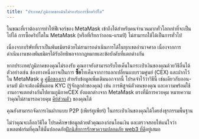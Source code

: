 ```yaml
---
title: "ประเทศ/ภูมิภาคของฉันไม่รองรับการซื้อคริปโต"
---
```


ในขณะที่เราต้องการทำให้ฟีเจอร์ของ MetaMask เข้าถึงได้สำหรับคนจำนวนมากทั่วโลกเท่าที่จะเป็นไปได้ การซื้อคริปโตใน MetaMask (หรือที่เรียกว่าออน-แรมป์) ไม่สามารถใช้ได้เป็นการทั่วไป

เนื่องจากบริษัทที่เราเป็นพันธมิตรด้วยไม่สามารถดำเนินการได้ในทุกเขตอำนาจศาล เนื่องจากการดำเนินงานของพันธมิตรได้รับอิทธิพลจากกฎหมายและข้อบังคับที่แตกต่างกัน

หากประเทศ/ภูมิภาคของคุณไม่รองรับ คุณอาจยังสามารถรับโทเค็นในกระเป๋าเงินของคุณด้วยวิธีอื่นได้ตัวอย่างเช่น ช่องทางหนึ่งอาจเป็นการ **ซื้อ**โทเค็นจากการแลกเปลี่ยนแบบรวมศูนย์ (CEX) และฝากไว้ใน MetaMask ดู [คู่มือของเรา](/getting-started/direct-deposit-receive-tokens-to-your-metamask-wallet) สำหรับข้อมูลเพิ่มเติมนอกจากนี้ โปรดจำไว้ว่าวิธีนี้ เช่นเดียวกับออน-แรมป์ มักจะต้องมีขั้นตอน KYC (รู้จักลูกค้าของคุณ) เช่น การพิสูจน์ตัวตนของคุณ และความพร้อมใช้งานอาจแตกต่างกันไปตามภูมิภาคCEX ยังแตกต่างจาก MetaMask ตรงที่มีการควบคุม หมายความว่าคุณไม่สามารถควบคุม [คีย์ส่วนตัว](/getting-started/user-guide-secret-recovery-phrase-password-and-private-keys) ของคุณได้

คุณยังสามารถจัดการเงินฝากแบบ P2P (เพียร์ทูเพียร์) ในกระเป๋าเงินของคุณได้โดยส่งธุรกรรมพื้นฐาน

ไม่ว่าคุณจะเลือกวิธีใด โปรดศึกษาข้อมูลด้วยตัวคุณเองก่อนโอนเงิน และตรวจสอบให้แน่ใจว่าแพลตฟอร์มที่คุณใช้นั้นปลอดภัย[ฝึกนิสัยการรักษาความปลอดภัย web3 ที่ดี](/privacy-and-security/what-is-a-secret-recovery-phrase-and-how-to-keep-your-crypto-wallet-secure)อยู่เสมอ
